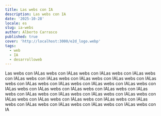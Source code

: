 ```yaml
---
title: Las webs con IA
description: Las webs con IA
date: '2025-10-28'
locale: es
slug: ia-webs
author: Alberto Carrasco
published: true
cover: 'http://localhost:3000/e2d_logo.webp'
tags:
  - web
  - IA
  - desarrolloweb
---
```




Las webs con IALas webs con IALas webs con IALas webs con IALas webs con IALas webs con IALas webs con IALas webs con IALas webs con IALas webs con IALas webs con IALas webs con IALas webs con IALas webs con IALas webs con IALas webs con IALas webs con IALas webs con IALas webs con IALas webs con IALas webs con IALas webs con IALas webs con IALas webs con IALas webs con IALas webs con IALas webs con IALas webs con IALas webs con IALas webs con IALas webs con IALas webs con IA
